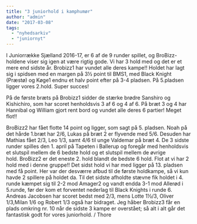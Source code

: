 ```yaml
---
title: "3 juniorhold i kamphumør"
author: "admin"
date: "2017-03-08"
tags: 
  - "nyhedsarkiv"
  - "juniornyt"
---
```


I Juniorrække Sjælland 2016-17, er 6 af de 9 runder spillet, og BroBizz-holdene viser sig igen at være rigtig gode. Vi har 3 hold med og det er et mere end sidste år. Brobizz1 har vundet alle deres kampe!! Holdet har lagt sig i spidsen med en margen på 3½ point til BMS1, med Black Knight (Præstø) og Køge1 endnu et halv point efter på 3-4 pladsen. På 5.pladsen ligger vores 2.hold. Super succes!

På de første bræts på Brobizz1 sidder de stærke brødre Sanshiro og Kishichiro, som har scoret henholdsvis 3 af 6 og 4 af 6. På bræt 3 og 4 har Hannibal og William gjort rent bord og vundet alle deres 6 partier! Meget flot!!

BroBizz2 har fået flotte 14 point og ligger, som sagt på 5. pladsen. Noah på det hårde 1.bræt har 2/6, Lukas på bræt 2 er flyvende med 5/6. Desuden har Mathias fået 2/3, Leo 1/3, samt 4/6 til unge Valdemar på bræt 4. De 3 sidste runder spilles den 1. april på Tapeten i Ballerup og foregår med henholdsvis et slutspil mellem de 6 bedste hold og et slutspil mellem de øvrige hold. BroBizz2 er det eneste 2. hold blandt de bedste 6 hold. Flot at vi har 2 hold med i denne gruppe!! Det sidst hold vi har med ligger på 13. pladsen med få point. Her var der desværre afbud til de første holdkampe, så vi kun havde 2 spillere på holdet da. Til det sidste afholdte stævne fik holdet i 4. runde kæmpet sig til 2-2 mod Amager2 og vandt endda 3-1 mod Allerød i 5.runde, før der kom et forventet nederlag til Black Knights i runde 6. Andreas Jacobsen har scoret bedst med 2/3, mens Lotte 1½/3, Oliver 1/3,Milan 1/6 og Robert 1/3 også har bidraget. Jeg håber Brobizz3 får en plads omkring nr. 10 når de sidste 3 kampe er overstået; så alt i alt går det fantastisk godt for vores juniorhold. / Thore
